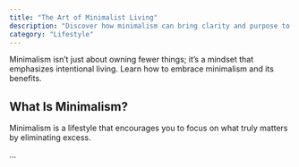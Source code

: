 ```yaml
---
title: "The Art of Minimalist Living"
description: "Discover how minimalism can bring clarity and purpose to your life."
category: "Lifestyle"
---
```


Minimalism isn’t just about owning fewer things; it’s a mindset that emphasizes intentional living. Learn how to embrace minimalism and its benefits.

## What Is Minimalism?

Minimalism is a lifestyle that encourages you to focus on what truly matters by eliminating excess.

...
